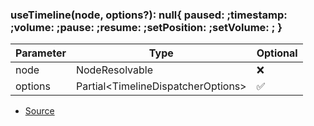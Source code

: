 ### useTimeline(node, options?): null\{ paused: ;timestamp: ;volume: ;pause: ;resume: ;setPosition: ;setVolume: ; }
| Parameter | Type | Optional |
| ----------- | ----------- | ----------- |
| node | NodeResolvable | ❌ |
| options | Partial\<TimelineDispatcherOptions> | ✅ |


- [Source](https://github.com/Androz2091/discord-player/blob/cd18f37/packages/discord-player/src/hooks/useTimestamp.ts#L8)